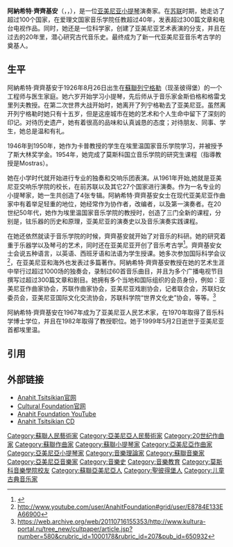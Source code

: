 {{Infobox musical artist
| name            = 阿納希特·齊齊基安
| image           = AnahitTsitsikianstatue.jpg
| background      = 演奏者
| Born            = {{birth date|1926|08|26}}<br>{{USSR}}[[列寧格勒|列寧格勒]]
| genre           = [[古典音樂|古典音樂]]
| occupation      = Legendary Violinist, Musicologist, Professor, Music historian
| years_active    = 
| associated_acts = 
| website         = {{official|www.AnahitTsitsikian.com}}
}}

'''阿納希特·齊齊基安'''（{{lang-ru|Анаит Михайловна Цицикян}}，{{lang-hy|Անահիտ Ցիցիկյան}}，{{bd|1926年|8月26日|1999年|5月2日|catIdx=Tsitsikian}}），是一位[[亚美尼亚|亚美尼亚]][[小提琴|小提琴]]演奏家。在[[苏联|苏联]]时期，她走访了超过100个国家，在爱理文国家音乐学院任教超过40年，发表超过300篇文章和电台电视作品。同时，她还是一位科学家，创建了亚美尼亚艺术表演的分支，并且在过去的20年里，潜心研究古代音乐史。最终成为了新一代亚美尼亚音乐考古学的奠基人。

==生平==
阿納希特·齊齊基安于1926年8月26日出生在[[蘇聯|蘇聯]][[列宁格勒|列宁格勒]]（现圣彼得堡）的一个工程师与医生家庭。她六岁开始学习小提琴，先后师从于音乐家金斯伯格和格雷戈里列夫教授。在第二次世界大战开始时，她离开了列宁格勒去了亚美尼亚。虽然离开列宁格勒时她只有十五岁，但是这座城市在她的艺术和个人生命中留下了深刻的印记。对待历史遗产，她有着很高的品味和认真诚恳的态度；对待朋友、同事、学生，她总是温和有礼。

1946年到1950年，她作为卡普教授的学生在埃里温国家音乐学院学习，并被授予了斯大林奖学金。1954年，她完成了莫斯科国立音乐学院的研究生课程（指導教授是Mostras）。

她在小学时代就开始进行专业的独奏和交响乐团表演。从1961年开始,她就是亚美尼亚交响乐学院的校长，在前苏联以及其它27个国家进行演奏。作为一名专业的小提琴家，她一生共创造了4张专辑。阿納希特·齊齊基安女士在现代亚美尼亚作曲家中有着举足轻重的地位，她经常作为协作者，改编者，以及第一演奏者。在20世纪50年代，她作为埃里温国家音乐学院的教授时，创造了三门全新的课程，分别是，铉乐器的历史和原理，亚美尼亚的演奏史以及音乐演奏实践课程。

在她还依然就读于音乐学院的时候，齊齊基安就开始了对音乐的科研。她的研究着重于乐器学以及琴弓的艺术，同时还在亚美尼亚开创了音乐考古学<ref>{{cite web |url=http://www.naasr.org/index.php/events-site-map-menu-105/past-events-site-map-menu-147/1990-1999-site-map-menu-152 |title=存档副本 |accessdate=2015-02-26 |deadurl=yes |archiveurl=https://web.archive.org/web/20150127065806/http://www.naasr.org/index.php/events-site-map-menu-105/past-events-site-map-menu-147/1990-1999-site-map-menu-152 |archivedate=2015-01-27 }}</ref>。齊齊基安女士会说五种语言，以英语、西班牙语和法语为学生授课。她多次参加国际科学会议 <ref> http://www.youtube.com/user/AnahitFoundation#grid/user/E8784E133EA66900</ref>，在亚美尼亚和海外也发表过多篇著作。阿納希特·齊齊基安教授在她的艺术生涯中举行过超过1000场的独奏会，录制过60首音乐曲目，并且为多个广播电视节目撰写过超过300篇文章和剧目。她拥有多个当地和国际组织的会员身份，例如：亚美尼亚作曲家协会，苏联作曲家协会，亚美尼亚戏剧协会，记者联合会，苏联妇女委员会，亚美尼亚国际文化交流协会，苏联科学院“世界文化史”协会，等等。<ref>https://web.archive.org/web/20110716155353/http://www.kultura-portal.ru/tree_new/cultpaper/article.jsp?number=580&crubric_id=1000178&rubric_id=207&pub_id=650932</ref>

阿納希特·齊齊基安在1967年成为了亚美尼亚人民艺术家，在1970年取得了音乐科学博士学位，并且在1982年取得了教授职位。她于1999年5月2日逝世于亚美尼亚首都埃里温。

== 引用 ==
{{Reflist}}

== 外部链接 ==
* [https://web.archive.org/web/20120224201700/http://www.anahittsitsikian.com/ Anahit Tsitsikian官网]
* [https://web.archive.org/web/20091130195711/http://www.anahitculturalfoundation.com/ Cultural Foundation官网]
* [http://www.youtube.com/anahitfoundation Anahit Foundation YouTube]
* [http://www.cdbaby.com/Artist/AnahitTsitsikian Anahit Tsitsikian CD]

{{Authority control}}
{{DEFAULTSORT:Tsitsikian, Anahit}}
[[Category:蘇聯人民藝術家|Category:蘇聯人民藝術家]]
[[Category:亞美尼亞人民藝術家|Category:亞美尼亞人民藝術家]]
[[Category:20世纪作曲家|Category:20世纪作曲家]]
[[Category:蘇聯作曲家|Category:蘇聯作曲家]]
[[Category:蘇聯小提琴家|Category:蘇聯小提琴家]]
[[Category:亞美尼亞作曲家|Category:亞美尼亞作曲家]]
[[Category:亞美尼亞小提琴家|Category:亞美尼亞小提琴家]]
[[Category:音樂理論家|Category:音樂理論家]]
[[Category:蘇聯音樂家|Category:蘇聯音樂家]]
[[Category:亞美尼亞音樂家|Category:亞美尼亞音樂家]]
[[Category:音樂史|Category:音樂史]]
[[Category:音樂教育|Category:音樂教育]]
[[Category:莫斯科音樂學院校友|Category:莫斯科音樂學院校友]]
[[Category:蘇聯亞美尼亞人|Category:蘇聯亞美尼亞人]]
[[Category:聖彼得堡人|Category:聖彼得堡人]]
[[Category:儿童古典音乐家|Category:儿童古典音乐家]]